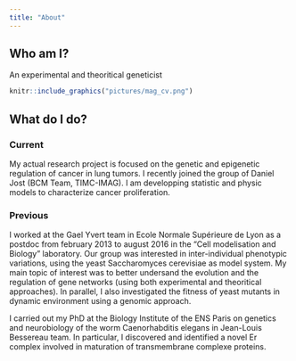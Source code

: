 ```yaml
---
title: "About"
---
```


## Who am I?

 An experimental and theoritical geneticist

```r
knitr::include_graphics("pictures/mag_cv.png")
```


## What do I do?

### Current 

My actual research project is focused on the genetic and epigenetic regulation of cancer in lung tumors. I recently joined the group of Daniel Jost (BCM Team, TIMC-IMAG). I am developping statistic and physic models to characterize cancer proliferation.

### Previous

I worked at the Gael Yvert team in Ecole Normale Supérieure de Lyon as a postdoc from february 2013 to august 2016 in the "Cell modelisation and Biology" laboratory. Our group was interested in inter-individual phenotypic variations, using the yeast Saccharomyces cerevisiae as model system. My main topic of interest was to better undersand the evolution and the regulation of gene networks (using both experimental and theoritical approaches). In parallel, I also investigated the fitness of yeast mutants in dynamic environment using a genomic approach.

I carried out my PhD at the Biology Institute of the ENS Paris on genetics and neurobiology of the worm Caenorhabditis elegans in Jean-Louis Bessereau team. In particular, I discovered and identified a novel Er complex involved in maturation of transmembrane complexe proteins.
